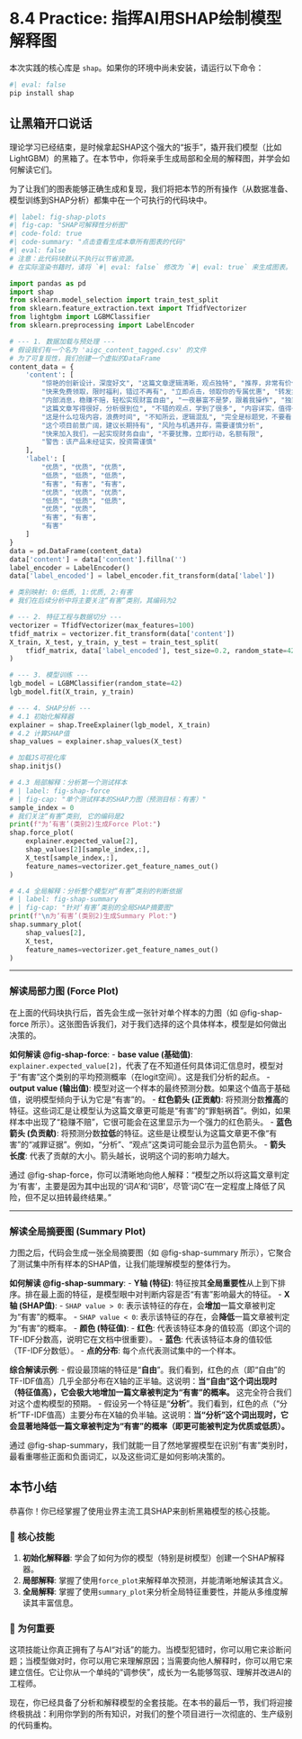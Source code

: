 # 8.4 Practice: 指挥AI用SHAP绘制模型解释图

::: {.callout-caution title="依赖项安装" icon="fas fa-download"}
本次实践的核心库是 `shap`。如果你的环境中尚未安装，请运行以下命令：

```bash
#| eval: false
pip install shap
```
:::

## 让黑箱开口说话

理论学习已经结束，是时候拿起SHAP这个强大的“扳手”，撬开我们模型（比如LightGBM）的黑箱了。在本节中，你将亲手生成局部和全局的解释图，并学会如何解读它们。

为了让我们的图表能够正确生成和复现，我们将把本节的所有操作（从数据准备、模型训练到SHAP分析）都集中在一个可执行的代码块中。

```python
#| label: fig-shap-plots
#| fig-cap: "SHAP可解释性分析图"
#| code-fold: true
#| code-summary: "点击查看生成本章所有图表的代码"
#| eval: false
# 注意：此代码块默认不执行以节省资源。
# 在实际渲染书籍时，请将 `#| eval: false` 修改为 `#| eval: true` 来生成图表。

import pandas as pd
import shap
from sklearn.model_selection import train_test_split
from sklearn.feature_extraction.text import TfidfVectorizer
from lightgbm import LGBMClassifier
from sklearn.preprocessing import LabelEncoder

# --- 1. 数据加载与预处理 ---
# 假设我们有一个名为 'aigc_content_tagged.csv' 的文件
# 为了可复现性，我们创建一个虚拟的DataFrame
content_data = {
    'content': [
        "惊艳的创新设计，深度好文", "这篇文章逻辑清晰，观点独特", "推荐，非常有价值的分享",
        "快来免费领取，限时福利，错过不再有", "立即点击，领取你的专属优惠", "转发集赞，赢取大奖",
        "内部消息，稳赚不赔，轻松实现财富自由", "一夜暴富不是梦，跟着我操作", "独家内幕，绝密资料",
        "这篇文章写得很好，分析很到位", "不错的观点，学到了很多", "内容详实，值得一看",
        "这是什么垃圾内容，浪费时间", "不知所云，逻辑混乱", "完全是标题党，不要看",
        "这个项目前景广阔，建议长期持有", "风险与机遇并存，需要谨慎分析",
        "快来加入我们，一起实现财务自由", "不要犹豫，立即行动，名额有限",
        "警告：该产品未经证实，投资需谨慎"
    ],
    'label': [
        "优质", "优质", "优质",
        "低质", "低质", "低质",
        "有害", "有害", "有害",
        "优质", "优质", "优质",
        "低质", "低质", "低质",
        "优质", "优质",
        "有害", "有害",
        "有害"
    ]
}
data = pd.DataFrame(content_data)
data['content'] = data['content'].fillna('')
label_encoder = LabelEncoder()
data['label_encoded'] = label_encoder.fit_transform(data['label'])

# 类别映射: 0:低质, 1:优质, 2:有害
# 我们在后续分析中将主要关注“有害”类别，其编码为2

# --- 2. 特征工程与数据切分 ---
vectorizer = TfidfVectorizer(max_features=100)
tfidf_matrix = vectorizer.fit_transform(data['content'])
X_train, X_test, y_train, y_test = train_test_split(
    tfidf_matrix, data['label_encoded'], test_size=0.2, random_state=42, stratify=data['label_encoded']
)

# --- 3. 模型训练 ---
lgb_model = LGBMClassifier(random_state=42)
lgb_model.fit(X_train, y_train)

# --- 4. SHAP分析 ---
# 4.1 初始化解释器
explainer = shap.TreeExplainer(lgb_model, X_train)
# 4.2 计算SHAP值
shap_values = explainer.shap_values(X_test)

# 加载JS可视化库
shap.initjs()

# 4.3 局部解释：分析第一个测试样本
# | label: fig-shap-force
# | fig-cap: "单个测试样本的SHAP力图（预测目标：有害）"
sample_index = 0
# 我们关注“有害”类别, 它的编码是2
print(f"为‘有害’(类别2)生成Force Plot:")
shap.force_plot(
    explainer.expected_value[2], 
    shap_values[2][sample_index,:], 
    X_test[sample_index,:],
    feature_names=vectorizer.get_feature_names_out()
)

# 4.4 全局解释：分析整个模型对“有害”类别的判断依据
# | label: fig-shap-summary
# | fig-cap: "针对‘有害’类别的全局SHAP摘要图"
print(f"\n为‘有害’(类别2)生成Summary Plot:")
shap.summary_plot(
    shap_values[2], 
    X_test,
    feature_names=vectorizer.get_feature_names_out()
)

```

---

### 解读局部力图 (Force Plot)

在上面的代码块执行后，首先会生成一张针对单个样本的力图（如 @fig-shap-force 所示）。这张图告诉我们，对于我们选择的这个具体样本，模型是如何做出决策的。

**如何解读 @fig-shap-force**:
-   **base value (基础值)**: `explainer.expected_value[2]`，代表了在不知道任何具体词汇信息时，模型对于“有害”这个类别的平均预测概率（在logit空间）。这是我们分析的起点。
-   **output value (输出值)**: 模型对这一个样本的最终预测分数。如果这个值高于基础值，说明模型倾向于认为它是“有害”的。
-   **红色箭头 (正贡献)**: 将预测分数**推高**的特征。这些词汇是让模型认为这篇文章更可能是“有害”的“罪魁祸首”。例如，如果样本中出现了“稳赚不赔”，它很可能会在这里显示为一个强力的红色箭头。
-   **蓝色箭头 (负贡献)**: 将预测分数**拉低**的特征。这些是让模型认为这篇文章更不像“有害”的“减罪证据”。例如，“分析”、“观点”这类词可能会显示为蓝色箭头。
-   **箭头长度**: 代表了贡献的大小。箭头越长，说明这个词的影响力越大。

通过 @fig-shap-force，你可以清晰地向他人解释：“模型之所以将这篇文章判定为‘有害’，主要是因为其中出现的‘词A’和‘词B’，尽管‘词C’在一定程度上降低了风险，但不足以扭转最终结果。”

---

### 解读全局摘要图 (Summary Plot)

力图之后，代码会生成一张全局摘要图（如 @fig-shap-summary 所示），它聚合了测试集中所有样本的SHAP值，让我们能理解模型的整体行为。

**如何解读 @fig-shap-summary**:
-   **Y轴 (特征)**: 特征按其**全局重要性**从上到下排序。排在最上面的特征，是模型眼中对判断内容是否“有害”影响最大的特征。
-   **X轴 (SHAP值)**:
    -   `SHAP value > 0`: 表示该特征的存在，会**增加**一篇文章被判定为“有害”的概率。
    -   `SHAP value < 0`: 表示该特征的存在，会**降低**一篇文章被判定为“有害”的概率。
-   **颜色 (特征值)**:
    -   **红色**: 代表该特征本身的值较高（即这个词的TF-IDF分数高，说明它在文档中很重要）。
    -   **蓝色**: 代表该特征本身的值较低（TF-IDF分数低）。
-   **点的分布**: 每个点代表测试集中的一个样本。

**综合解读示例**:
-   假设最顶端的特征是“**自由**”。我们看到，红色的点（即“自由”的TF-IDF值高）几乎全部分布在X轴的正半轴。这说明：**当“自由”这个词出现时（特征值高），它会极大地增加一篇文章被判定为“有害”的概率。** 这完全符合我们对这个虚构模型的预期。
-   假设另一个特征是“**分析**”。我们看到，红色的点（“分析”TF-IDF值高）主要分布在X轴的负半轴。这说明：**当“分析”这个词出现时，它会显著地降低一篇文章被判定为“有害”的概率（即更可能被判定为优质或低质）。**

通过 @fig-shap-summary，我们就能一目了然地掌握模型在识别“有害”类别时，最看重哪些正面和负面词汇，以及这些词汇是如何影响决策的。

## 本节小结

恭喜你！你已经掌握了使用业界主流工具SHAP来剖析黑箱模型的核心技能。

### 🎯 核心技能
1.  **初始化解释器**: 学会了如何为你的模型（特别是树模型）创建一个SHAP解释器。
2.  **局部解释**: 掌握了使用`force_plot`来解释单次预测，并能清晰地解读其含义。
3.  **全局解释**: 掌握了使用`summary_plot`来分析全局特征重要性，并能从多维度解读其丰富信息。

### 🤔 为何重要
这项技能让你真正拥有了与AI“对话”的能力。当模型犯错时，你可以用它来诊断问题；当模型做对时，你可以用它来理解原因；当需要向他人解释时，你可以用它来建立信任。它让你从一个单纯的“调参侠”，成长为一名能够驾驭、理解并改进AI的工程师。

现在，你已经具备了分析和解释模型的全套技能。在本书的最后一节，我们将迎接终极挑战：利用你学到的所有知识，对我们的整个项目进行一次彻底的、生产级别的代码重构。 
